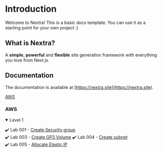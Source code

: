 # Introduction
 
Welcome to Nextra! This is a basic docs template. You can use it as a starting point for your own project :)

## What is Nextra?

A **simple**, **powerful** and **flexible** site generation framework with everything you love from Next.js.

## Documentation

The documentation is available at [https://nextra.site](https://nextra.site).

[AWS](#aws)

### AWS

<details open> <summary> Level 1 </summary>

✔️ Lab 001 - [Create Security group](./pages/AWS/L1/T001.mdx)  
✔️ Lab 003 - [Create GP3 Volume](https://www.youtube.com/shorts/mTX-VBxY62Y)
✔️ Lab 004 - [Create subnet](https://youtu.be/GN53WLSnEJk?si=IeuZaDioSlVswKAs)  
✔️ Lab 005 - [Allocate Elastic IP](./pages/AWS/L1/T005.mdx)  

</details>

